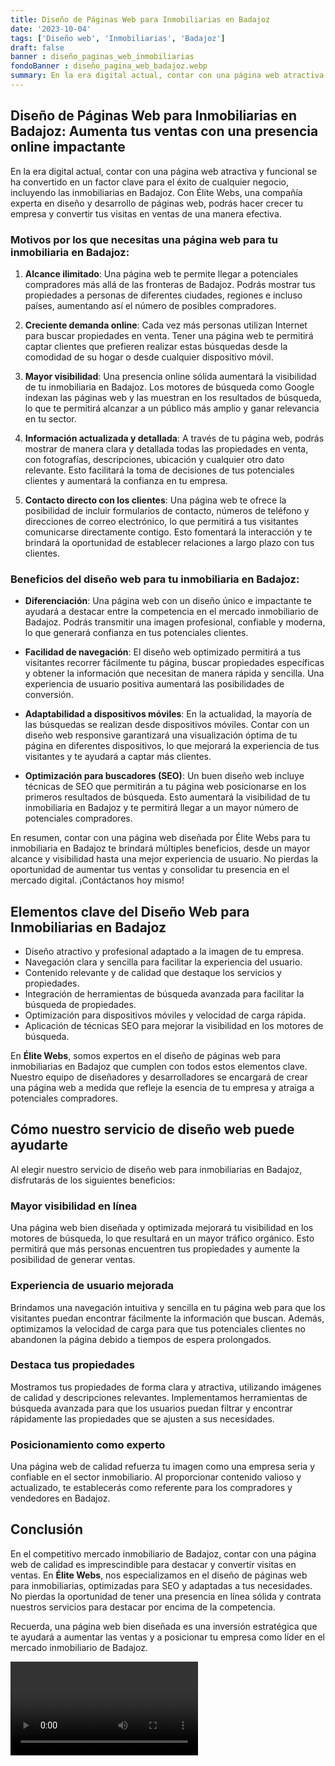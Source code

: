 ```yaml
---
title: Diseño de Páginas Web para Inmobiliarias en Badajoz
date: '2023-10-04'
tags: ['Diseño web', 'Inmobiliarias', 'Badajoz']
draft: false
banner : diseño_paginas_web_inmobiliarias
fondoBanner : diseño_pagina_web_badajoz.webp
summary: En la era digital actual, contar con una página web atractiva y funcional se ha convertido en un factor clave para el éxito de cualquier negocio, incluyendo las inmobiliarias en Badajoz. Con Élite Webs, una compañía experta en diseño y desarrollo de páginas web, podrás hacer crecer tu empresa y convertir tus visitas en ventas de una manera efectiva.
---
```


## Diseño de Páginas Web para Inmobiliarias en Badajoz: Aumenta tus ventas con una presencia online impactante

En la era digital actual, contar con una página web atractiva y funcional se ha convertido en un factor clave para el éxito de cualquier negocio, incluyendo las inmobiliarias en Badajoz. Con Élite Webs, una compañía experta en diseño y desarrollo de páginas web, podrás hacer crecer tu empresa y convertir tus visitas en ventas de una manera efectiva.

### Motivos por los que necesitas una página web para tu inmobiliaria en Badajoz:

1. **Alcance ilimitado**: Una página web te permite llegar a potenciales compradores más allá de las fronteras de Badajoz. Podrás mostrar tus propiedades a personas de diferentes ciudades, regiones e incluso países, aumentando así el número de posibles compradores.

2. **Creciente demanda online**: Cada vez más personas utilizan Internet para buscar propiedades en venta. Tener una página web te permitirá captar clientes que prefieren realizar estas búsquedas desde la comodidad de su hogar o desde cualquier dispositivo móvil.

3. **Mayor visibilidad**: Una presencia online sólida aumentará la visibilidad de tu inmobiliaria en Badajoz. Los motores de búsqueda como Google indexan las páginas web y las muestran en los resultados de búsqueda, lo que te permitirá alcanzar a un público más amplio y ganar relevancia en tu sector.

4. **Información actualizada y detallada**: A través de tu página web, podrás mostrar de manera clara y detallada todas las propiedades en venta, con fotografías, descripciones, ubicación y cualquier otro dato relevante. Esto facilitará la toma de decisiones de tus potenciales clientes y aumentará la confianza en tu empresa.

5. **Contacto directo con los clientes**: Una página web te ofrece la posibilidad de incluir formularios de contacto, números de teléfono y direcciones de correo electrónico, lo que permitirá a tus visitantes comunicarse directamente contigo. Esto fomentará la interacción y te brindará la oportunidad de establecer relaciones a largo plazo con tus clientes.

### Beneficios del diseño web para tu inmobiliaria en Badajoz:

- **Diferenciación**: Una página web con un diseño único e impactante te ayudará a destacar entre la competencia en el mercado inmobiliario de Badajoz. Podrás transmitir una imagen profesional, confiable y moderna, lo que generará confianza en tus potenciales clientes.

- **Facilidad de navegación**: El diseño web optimizado permitirá a tus visitantes recorrer fácilmente tu página, buscar propiedades específicas y obtener la información que necesitan de manera rápida y sencilla. Una experiencia de usuario positiva aumentará las posibilidades de conversión.

- **Adaptabilidad a dispositivos móviles**: En la actualidad, la mayoría de las búsquedas se realizan desde dispositivos móviles. Contar con un diseño web responsive garantizará una visualización óptima de tu página en diferentes dispositivos, lo que mejorará la experiencia de tus visitantes y te ayudará a captar más clientes.

- **Optimización para buscadores (SEO)**: Un buen diseño web incluye técnicas de SEO que permitirán a tu página web posicionarse en los primeros resultados de búsqueda. Esto aumentará la visibilidad de tu inmobiliaria en Badajoz y te permitirá llegar a un mayor número de potenciales compradores.

En resumen, contar con una página web diseñada por Élite Webs para tu inmobiliaria en Badajoz te brindará múltiples beneficios, desde un mayor alcance y visibilidad hasta una mejor experiencia de usuario. No pierdas la oportunidad de aumentar tus ventas y consolidar tu presencia en el mercado digital. ¡Contáctanos hoy mismo!

<GifSeo />

<Cta />

## Elementos clave del Diseño Web para Inmobiliarias en Badajoz

- Diseño atractivo y profesional adaptado a la imagen de tu empresa.
- Navegación clara y sencilla para facilitar la experiencia del usuario.
- Contenido relevante y de calidad que destaque los servicios y propiedades.
- Integración de herramientas de búsqueda avanzada para facilitar la búsqueda de propiedades.
- Optimización para dispositivos móviles y velocidad de carga rápida.
- Aplicación de técnicas SEO para mejorar la visibilidad en los motores de búsqueda.

En **Élite Webs**, somos expertos en el diseño de páginas web para inmobiliarias en Badajoz que cumplen con todos estos elementos clave. Nuestro equipo de diseñadores y desarrolladores se encargará de crear una página web a medida que refleje la esencia de tu empresa y atraiga a potenciales compradores.

## Cómo nuestro servicio de diseño web puede ayudarte

Al elegir nuestro servicio de diseño web para inmobiliarias en Badajoz, disfrutarás de los siguientes beneficios:

### Mayor visibilidad en línea

Una página web bien diseñada y optimizada mejorará tu visibilidad en los motores de búsqueda, lo que resultará en un mayor tráfico orgánico. Esto permitirá que más personas encuentren tus propiedades y aumente la posibilidad de generar ventas.

### Experiencia de usuario mejorada

Brindamos una navegación intuitiva y sencilla en tu página web para que los visitantes puedan encontrar fácilmente la información que buscan. Además, optimizamos la velocidad de carga para que tus potenciales clientes no abandonen la página debido a tiempos de espera prolongados.

### Destaca tus propiedades

Mostramos tus propiedades de forma clara y atractiva, utilizando imágenes de calidad y descripciones relevantes. Implementamos herramientas de búsqueda avanzada para que los usuarios puedan filtrar y encontrar rápidamente las propiedades que se ajusten a sus necesidades.

### Posicionamiento como experto

Una página web de calidad refuerza tu imagen como una empresa seria y confiable en el sector inmobiliario. Al proporcionar contenido valioso y actualizado, te establecerás como referente para los compradores y vendedores en Badajoz.

## Conclusión

En el competitivo mercado inmobiliario de Badajoz, contar con una página web de calidad es imprescindible para destacar y convertir visitas en ventas. En **Élite Webs**, nos especializamos en el diseño de páginas web para inmobiliarias, optimizadas para SEO y adaptadas a tus necesidades. No pierdas la oportunidad de tener una presencia en línea sólida y contrata nuestros servicios para destacar por encima de la competencia.

Recuerda, una página web bien diseñada es una inversión estratégica que te ayudará a aumentar las ventas y a posicionar tu empresa como líder en el mercado inmobiliario de Badajoz.

<Video />

<CtaBot job='Inmobiliarias' city='Badajoz'/>

<Gmaps query='Badajoz+españa+maps' />